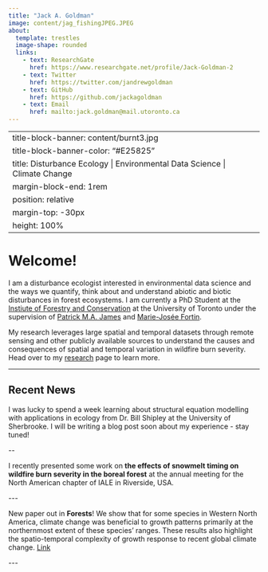 ```yaml
---
title: "Jack A. Goldman"
image: content/jag_fishingJPEG.JPEG
about: 
  template: trestles
  image-shape: rounded
  links:
    - text: ResearchGate
      href: https://www.researchgate.net/profile/Jack-Goldman-2
    - text: Twitter
      href: https://twitter.com/jandrewgoldman
    - text: GitHub
      href: https://github.com/jackagoldman
    - text: Email
      href: mailto:jack.goldman@mail.utoronto.ca
---
```


---
title-block-banner: content/burnt3.jpg
title-block-banner-color: "#E25825"
title: Disturbance Ecology | Environmental Data Science | Climate Change
margin-block-end: 1rem
position: relative
margin-top: -30px
height: 100%
---

# Welcome!

I am a disturbance ecologist interested in environmental data science and the ways we quantify, think about and understand abiotic and biotic disturbances in forest ecosystems. I am currently a PhD Student at the [Instiute of Forestry and Conservation](https://academic.daniels.utoronto.ca/forestry/) at the University of Toronto under the supervision of [Patrick M.A. James](http://www.jameslab.ca) and [Marie-Josée Fortin](https://fortin.eeb.utoronto.ca/).

My research leverages large spatial and temporal datasets through remote sensing and other publicly available sources to understand the causes and consequences of spatial and temporal variation in wildfire burn severity. Head over to my [research](research.qmd) page to learn more.

------------------------------------------------------------------------

## Recent News

I was lucky to spend a week learning about structural equation modelling with applications in ecology from Dr. Bill Shipley at the University of Sherbrooke. I will be writing a blog post soon about my experience - stay tuned!

\--

I recently presented some work on **the effects of snowmelt timing on wildfire burn severity in the boreal forest** at the annual meeting for the North American chapter of IALE in Riverside, USA.

\-\--

New paper out in **Forests**! We show that for some species in Western North America, climate change was beneficial to growth patterns primarily at the northernmost extent of these species' ranges. These results also highlight the spatio-temporal complexity of growth response to recent global climate change. [Link](https://www.mdpi.com/1999-4907/13/5/738#)

\-\--
